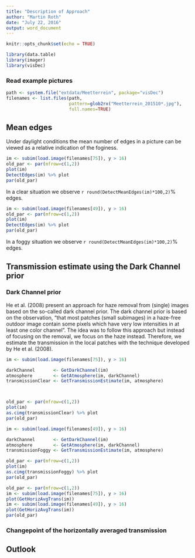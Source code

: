 ```yaml
---
title: "Description of Approach"
author: "Martin Roth"
date: "July 22, 2016"
output: word_document
---
```


```r
knitr::opts_chunk$set(echo = TRUE)
```

```r
library(data.table)
library(imager)
library(visDec)
```

### Read example pictures
```r
path <- system.file("extdata/Meetterrein", package="visDec")
filenames <- list.files(path,
                        pattern=glob2rx("Meetterrein_201510*.jpg"),
                        full.names=TRUE)
```

## Mean edges
Under daylight conditions the mean number of edges in a picture can be viewed as
a relative indication of the foginess. 

```r
im <- subim(load.image(filenames[75]), y > 16)
old_par <- par(mfrow=c(1,2))
plot(im)
DetectEdges(im) %>% plot
par(old_par)
```
In a clear situation we observe `r round(DetectMeanEdges(im)*100,2)`% edges.

```r
im <- subim(load.image(filenames[49]), y > 16)
old_par <- par(mfrow=c(1,2))
plot(im)
DetectEdges(im) %>% plot
par(old_par)
```
In a foggy situation we observe `r round(DetectMeanEdges(im)*100,2)`% edges.

## Transmission estimate using the Dark Channel prior

### Dark Channel prior
He et al. (2008) present an approach for haze removal from (single) images based
on the so-called dark channel prior. The dark channel prior is based on the
observation, "that most patches (small subimages) in a haze-free outdoor image
contain some pixels which have very low intensities in at least one color
channel". The idea was to follow this approach but instead of focusing on the
removal, we focus on the haze instead. Therefore, we estimate the transmission
in the local patches with the technique developed by He et al. (2008).
```r
im <- subim(load.image(filenames[75]), y > 16)

darkChannel       <- GetDarkChannel(im)
atmosphere        <- GetAtmosphere(im, darkChannel)
transmissionClear <- GetTransmissionEstimate(im, atmosphere)



old_par <- par(mfrow=c(1,2))
plot(im)
as.cimg(transmissionClear) %>% plot
par(old_par)
```

```r
im <- subim(load.image(filenames[49]), y > 16)

darkChannel       <- GetDarkChannel(im)
atmosphere        <- GetAtmosphere(im, darkChannel)
transmissionFoggy <- GetTransmissionEstimate(im, atmosphere)

old_par <- par(mfrow=c(1,2))
plot(im)
as.cimg(transmissionFoggy) %>% plot
par(old_par)
```

```r
old_par <- par(mfrow=c(1,2))
im <- subim(load.image(filenames[75]), y > 16)
plot(GetHorizAvgTrans(im))
im <- subim(load.image(filenames[49]), y > 16)
plot(GetHorizAvgTrans(im))
par(old_par)
```
### Changepoint of the horizontally averaged transmission

## Outlook

